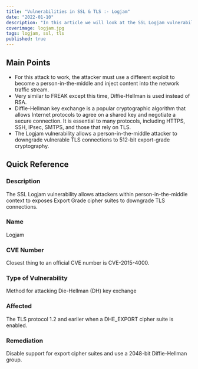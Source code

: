 ```yaml
---
title: "Vulnerabilities in SSL & TLS :- Logjam"
date: "2022-01-10"
description: "In this article we will look at the SSL Logjam vulnerability. This is a person-in-the-middle attack, similar to FREAK, that exposes Export Grade cipher suites. This time, Diffie-Hellman is used instead of RSA."
coverimage: logjam.jpg
tags: logjam, ssl, tls
published: true
---
```

## Main Points

- For this attack to work, the attacker must use a different exploit to become a person-in-the-middle and inject content into the network traffic stream.
- Very similar to FREAK except this time, Diffie-Hellman is used instead of RSA.
- Diffie-Hellman key exchange is a popular cryptographic algorithm that allows Internet protocols to agree on a shared key and negotiate a secure connection. It is essential to many protocols, including HTTPS, SSH, IPsec, SMTPS, and those that rely on TLS.
- The Logjam vulnerability allows a person-in-the-middle attacker to downgrade vulnerable TLS connections to 512-bit export-grade cryptography.

## Quick Reference

### Description

The SSL Logjam vulnerability allows attackers within person-in-the-middle context to exposes Export Grade cipher suites to downgrade TLS connections.

### Name

Logjam

### CVE Number

Closest thing to an official CVE number is CVE-2015-4000. 

### Type of Vulnerability

Method for attacking Die-Hellman (DH) key exchange

### Affected

The TLS protocol 1.2 and earlier when a DHE_EXPORT cipher suite is enabled. 

### Remediation

 Disable support for export cipher suites and use a 2048-bit Diffie-Hellman group.